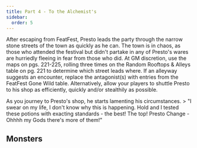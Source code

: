 ```yaml
---
title: Part 4 - To the Alchemist's
sidebar:
  order: 5
---
```


After escaping from FeatFest, Presto leads the party through the narrow stone streets of the town as quickly as he can. The town is in chaos, as those who attended the festival but didn't partake in any of Presto's wares are hurriedly fleeing in fear from those who did.
At GM discretion, use the maps on pgs. 221-225, rolling three times on the Random Rooftops & Alleys table on pg. 221 to determine which street leads where. If an alleyway suggests an encounter, replace the antagonist(s) with entries from the FeatFest Gone Wild table.
Alternatively, allow your players to shuttle Presto to his shop as efficiently, quickly and/or stealthily as possible.

<Aside title="Flavour Text">
As you journey to Presto's shop, he starts lamenting his circumstances.
> "I swear on my life, I don't know why this is happening. Hold and I tested these potions with exacting standards - the best! The top! Presto Change - Ohhhh my Gods there's more of them!"

</Aside>

## Monsters
<Monster slug="flame-spitting-toddler" />
<Monster slug="towering-halfling" />
<Monster slug="acid-dwarf" />
<Monster slug="stone-fisted-brawler" />
<Monster slug="shy-banshee" />
<Monster slug="ageless-hag" />
<Monster slug="the-balding-werewolf" />